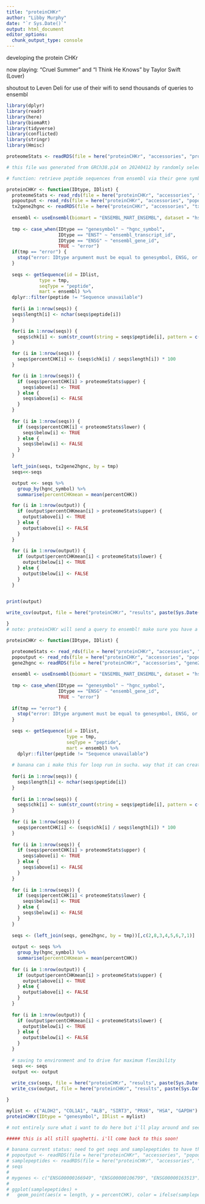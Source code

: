 ```yaml
---
title: "proteinCHKr"
author: "Libby Murphy"
date: "`r Sys.Date()`"
output: html_document
editor_options: 
  chunk_output_type: console
---
```

developing the protein CHKr

now playing: "Cruel Summer" and "I Think He Knows" by Taylor Swift (Lover)

shoutout to Leven Deli for use of their wifi to send thousands of queries to ensembl

```r
library(dplyr)
library(readr)
library(here)
library(biomaRt)
library(tidyverse)
library(conflicted)
library(stringr)
library(Hmisc)
```

```r
proteomeStats <- readRDS(file = here("proteinCHKr", "accessories", "proteomeStats.rds"))

# this file was generated from GRCh38.p14 on 20240412 by randomly selecting 3000 protein coding genes and averaging their combined percent cysteine/histidine/lysine content to get an accurate estimate of the mean and sd for the whole human proteome's CHK percent. see here/proteinCHKr/code/proteinCHKr_population_statistics.Rmd for more info
```

```r
# function: retrieve peptide sequences from ensembl via their gene symbol 

proteinCHKr <- function(IDtype, IDlist) {
  proteomeStats <- read_rds(file = here("proteinCHKr", "accessories", "proteomeStats.rds"))
  popoutput <- read_rds(file = here("proteinCHKr", "accessories", "popoutput.rds"))
  tx2gene2hgnc <- readRDS(file = here("proteinCHKr", "accessories", "tx2gene2hgnc.rmd"))
  
  ensembl <- useEnsembl(biomart = "ENSEMBL_MART_ENSEMBL", dataset = "hsapiens_gene_ensembl")
  
  tmp <- case_when(IDtype == "genesymbol" ~ "hgnc_symbol",
                   IDtype == "ENST" ~ "ensembl_transcript_id",
                   IDtype == "ENSG" ~ "ensembl_gene_id",
                   TRUE ~ "error")
  if(tmp == "error") {
    stop("error: IDtype argument must be equal to genesymbol, ENSG, or ENST. IDtype argument must be in quotation marks")
  }
  
  seqs <- getSequence(id = IDlist,
            type = tmp,
            seqType = "peptide",
            mart = ensembl) %>%
  dplyr::filter(peptide != "Sequence unavailable")
  
  for(i in 1:nrow(seqs)) {
  seqs$length[i] <- nchar(seqs$peptide[i])
  }

  for(i in 1:nrow(seqs)) {
    seqs$chk[i] <- sum(str_count(string = seqs$peptide[i], pattern = c("C", "H", "K")))
  }

  for (i in 1:nrow(seqs)) {
    seqs$percentCHK[i] <- (seqs$chk[i] / seqs$length[i]) * 100
  }

  for (i in 1:nrow(seqs)) {
    if (seqs$percentCHK[i] > proteomeStats$upper) {
      seqs$above[i] <- TRUE
    } else {
      seqs$above[i] <- FALSE
    }
  }
  
  for (i in 1:nrow(seqs)) {
    if (seqs$percentCHK[i] < proteomeStats$lower) {
      seqs$below[i] <- TRUE
    } else {
      seqs$below[i] <- FALSE
    }
  }

  left_join(seqs, tx2gene2hgnc, by = tmp)
  seqs<<-seqs  

  output <<- seqs %>%
    group_by(hgnc_symbol) %>%
    summarise(percentCHKmean = mean(percentCHK))

  for (i in 1:nrow(output)) {
    if (output$percentCHKmean[i] > proteomeStats$upper) {
      output$above[i] <- TRUE
    } else {
      output$above[i] <- FALSE
    }
  }
  
  for (i in 1:nrow(output)) {
    if (output$percentCHKmean[i] < proteomeStats$lower) {
      output$below[i] <- TRUE
    } else {
      output$below[i] <- FALSE
    }
  }
  

print(output)

write_csv(output, file = here("proteinCHKr", "results", paste(Sys.Date(), "_proteinCHKr_results.csv", sep = "")))

}
# note: proteinCHKr will send a query to ensembl! make sure you have a stable wifi connection
```

```r
proteinCHKr <- function(IDtype, IDlist) {

  proteomeStats <- read_rds(file = here("proteinCHKr", "accessories", "proteomeStats.rds"))
  popoutput <- read_rds(file = here("proteinCHKr", "accessories", "popoutput.rds")) 
  gene2hgnc <- readRDS(file = here("proteinCHKr", "accessories", "gene2hgnc.rmd"))
  
  ensembl <- useEnsembl(biomart = "ENSEMBL_MART_ENSEMBL", dataset = "hsapiens_gene_ensembl")
  
  tmp <- case_when(IDtype == "genesymbol" ~ "hgnc_symbol",
                   IDtype == "ENSG" ~ "ensembl_gene_id",
                   TRUE ~ "error")
  
  if(tmp == "error") {
    stop("error: IDtype argument must be equal to genesymbol, ENSG, or ENST. IDtype argument must be in quotation marks")
  }
  
  seqs <- getSequence(id = IDlist,
                      type = tmp,
                      seqType = "peptide",
                      mart = ensembl) %>%
    dplyr::filter(peptide != "Sequence unavailable")
  
  # banana can i make this for loop run in sucha. way that it can create a column and then reference it without exiting the loop and entering a new one?
  
  for(i in 1:nrow(seqs)) {
    seqs$length[i] <- nchar(seqs$peptide[i])
  }
  
  for(i in 1:nrow(seqs)) {
    seqs$chk[i] <- sum(str_count(string = seqs$peptide[i], pattern = c("C", "H", "K")))
  }
  
  for (i in 1:nrow(seqs)) {
    seqs$percentCHK[i] <- (seqs$chk[i] / seqs$length[i]) * 100
  }
  
  for (i in 1:nrow(seqs)) {
    if (seqs$percentCHK[i] > proteomeStats$upper) {
      seqs$above[i] <- TRUE
    } else {
      seqs$above[i] <- FALSE
    }
  }
  
  for (i in 1:nrow(seqs)) {
    if (seqs$percentCHK[i] < proteomeStats$lower) {
      seqs$below[i] <- TRUE
    } else {
      seqs$below[i] <- FALSE
    }
  }
  
  seqs <- (left_join(seqs, gene2hgnc, by = tmp))[,c(2,8,3,4,5,6,7,1)]
  
  output <- seqs %>%
    group_by(hgnc_symbol) %>%
    summarise(percentCHKmean = mean(percentCHK))
  
  for (i in 1:nrow(output)) {
    if (output$percentCHKmean[i] > proteomeStats$upper) {
      output$above[i] <- TRUE
    } else {
      output$above[i] <- FALSE
    }
  }
  
  for (i in 1:nrow(output)) {
    if (output$percentCHKmean[i] < proteomeStats$lower) {
      output$below[i] <- TRUE
    } else {
      output$below[i] <- FALSE
    }
  }
  
  # saving to environment and to drive for maximum flexibility
  seqs <<- seqs
  output <<- output
  
  write_csv(seqs, file = here("proteinCHKr", "results", paste(Sys.Date(), IDlist, "_proteinCHKr_sequences.csv", sep = "")))
  write_csv(output, file = here("proteinCHKr", "results", paste(Sys.Date(), IDlist, "_proteinCHKr_results.csv", sep = "")))

}
```

```r
mylist <- c("ALDH2", "COL1A1", "ALB", "SIRT3", "PRX6", "HSA", "GAPDH")
proteinCHKr(IDtype = "genesymbol", IDlist = mylist)
```

```r
# not entirely sure what i want to do here but i'll play around and see what sticks

##### this is all still spaghetti. i'll come back to this soon!

# banana current status: need to get seqs and samplepeptides to have the same columns. i'll do this by changing the code that generates them so that they're the same from the start
# popoutput <- readRDS(file = here("proteinCHKr", "accessories", "popoutput.rds"))
# samplepeptides <- readRDS(file = here("proteinCHKr", "accessories", "samplepeptides.rds"))
# seqs
# 
# mygenes <- c("ENSG00000166949", "ENSG00000106799", "ENSG00000163513")
# 
# ggplot(samplepeptides) +
#   geom_point(aes(x = length, y = percentCHK), color = ifelse(samplepeptides$ensembl_gene_id %in% mygenes, "red", "black"))
```

